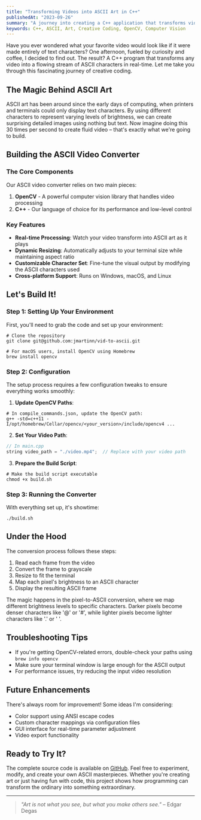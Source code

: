 ```yaml
---
title: "Transforming Videos into ASCII Art in C++"
publishedAt: "2023-09-26"
summary: "A journey into creating a C++ application that transforms videos into mesmerizing ASCII art in real-time"
keywords: C++, ASCII, Art, Creative Coding, OpenCV, Computer Vision
---
```


Have you ever wondered what your favorite video would look like if it were made entirely of text characters? One afternoon, fueled by curiosity and coffee, I decided to find out. The result? A C++ program that transforms any video into a flowing stream of ASCII characters in real-time. Let me take you through this fascinating journey of creative coding.

## The Magic Behind ASCII Art

ASCII art has been around since the early days of computing, when printers and terminals could only display text characters. By using different characters to represent varying levels of brightness, we can create surprising detailed images using nothing but text. Now imagine doing this 30 times per second to create fluid video – that's exactly what we're going to build.

## Building the ASCII Video Converter

### The Core Components
Our ASCII video converter relies on two main pieces:
1. **OpenCV** - A powerful computer vision library that handles video processing
2. **C++** - Our language of choice for its performance and low-level control

### Key Features
- **Real-time Processing**: Watch your video transform into ASCII art as it plays
- **Dynamic Resizing**: Automatically adjusts to your terminal size while maintaining aspect ratio
- **Customizable Character Set**: Fine-tune the visual output by modifying the ASCII characters used
- **Cross-platform Support**: Runs on Windows, macOS, and Linux

## Let's Build It!

### Step 1: Setting Up Your Environment

First, you'll need to grab the code and set up your environment:

```shell
# Clone the repository
git clone git@github.com:jmartinn/vid-to-ascii.git

# For macOS users, install OpenCV using Homebrew
brew install opencv
```

### Step 2: Configuration

The setup process requires a few configuration tweaks to ensure everything works smoothly:

1. **Update OpenCV Paths**: 
```shell
# In compile_commands.json, update the OpenCV path:
g++ -std=c++11 -I/opt/homebrew/Cellar/opencv/<your_version>/include/opencv4 ...
```

2. **Set Your Video Path**:
```cpp
// In main.cpp
string video_path = "./video.mp4";  // Replace with your video path
```

3. **Prepare the Build Script**:
```shell
# Make the build script executable
chmod +x build.sh
```

### Step 3: Running the Converter

With everything set up, it's showtime:

```shell
./build.sh
```

## Under the Hood

The conversion process follows these steps:
1. Read each frame from the video
2. Convert the frame to grayscale
3. Resize to fit the terminal
4. Map each pixel's brightness to an ASCII character
5. Display the resulting ASCII frame

The magic happens in the pixel-to-ASCII conversion, where we map different brightness levels to specific characters. Darker pixels become denser characters like '@' or '#', while lighter pixels become lighter characters like '.' or ' '.

## Troubleshooting Tips

- If you're getting OpenCV-related errors, double-check your paths using `brew info opencv`
- Make sure your terminal window is large enough for the ASCII output
- For performance issues, try reducing the input video resolution

## Future Enhancements

There's always room for improvement! Some ideas I'm considering:
- Color support using ANSI escape codes
- Custom character mappings via configuration files
- GUI interface for real-time parameter adjustment
- Video export functionality

## Ready to Try It?

The complete source code is available on [GitHub](https://github.com/jmartinn/vid-to-ascii). Feel free to experiment, modify, and create your own ASCII masterpieces. Whether you're creating art or just having fun with code, this project shows how programming can transform the ordinary into something extraordinary.

---

> *"Art is not what you see, but what you make others see."* – Edgar Degas
